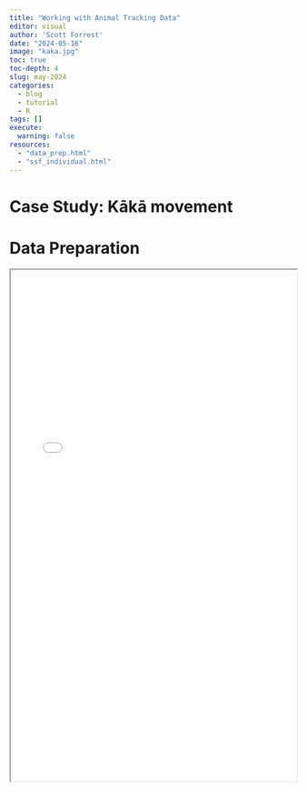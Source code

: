 ```yaml
---
title: "Working with Animal Tracking Data"
editor: visual
author: 'Scott Forrest'
date: "2024-05-16"
image: "kaka.jpg"
toc: true
toc-depth: 4
slug: may-2024
categories:
  - blog
  - tutorial
  - R
tags: []
execute:
  warning: false
resources:
  - "data_prep.html"
  - "ssf_individual.html"
---
```


# Case Study: Kākā movement

# Data Preparation

```{=html}
<iframe src="/posts/2024-05-16-animal-tracking/data_prep.html" width="100%" height=900></iframe\>
```

# Step Selection Function (SSF) Analysis

```{=html}
<iframe src="/posts/2024-05-16-animal-tracking/ssf_individual.html" width=900 height=900></iframe\>
```
